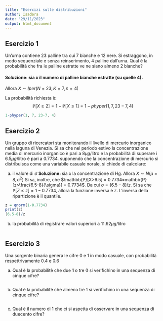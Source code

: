 ```yaml
---
title: "Esercizi sulle distribuzioni"
author: Isadora
date: "29/11/2023"
output: html_document
---
```


## Esercizio 1
Un'urna contiene $23$ palline tra cui $7$ bianche e $12$ nere. Si estraggono, in modo sequenziale e senza reinserimento, $4$ palline 
dall'urna. Qual è la probabilità che fra le palline estratte ve ne siano almeno $2$ bianche?

#### Soluzione: sia $x$ il numero di palline bianche estratte (su quelle 4).
Allora $X\sim Iper(N=23, K=7, n=4)$

La probabilità richiesta è: 
$$\mathbb{P} [X \ge 2]=1-\mathbb{P}[X \le 1] = 1-phyper(1, 7, 23-7, 4)$$
```r
1-phyper(1, 7, 23-7, 4)
```

## Esercizio 2
Un gruppo di ricercatori sta monitorando il livello di mercurio inorganico nella laguna di Venezia. Si sa che nel periodo estivo la concentrazione media di mercurio inorganico è pari a $8 \mu g$/litro e la probabilità di superare i $6.5 \mu g$/litro è pari a 0.7734. suponendo che la concentrazione di mercurio si distribuisca come una variabile casuale norale, si chiede di calcolare:

a. il valore di $\sigma$
**Soluzione: ** sia $x$ la concentrazione di Hg. Allora $X\sim N(\mu=8, \sigma^2)$
Si sa, inoltre, che $\mathbb{P}[X>6.5] = 0.7734=mathbb{P}[z>\frac{6.5-8}{\sigma}] = 0.7734$. Da cui $\sigma = (6.5-8)/z$.
Si sa che $\mathbb{P}[Z\le z] = 1- 0.7734$, allora la funzione inversa è $z$. L'inversa della ripartizione è il quantile.
```r
z = qnorm(1-0.7734)
print(z)
(6.5-8)/z
```
b. la probabilità di registrare valori superiori a $11.92 \mu g$/litro

```r

```

## Esercizio 3

Una sorgente binaria genera le cifre $0$ e $1$ in modo casuale, con probabilità respettrivamente $0.4$ e $0.6$

a. Qual è la probabilitè che due $1$ o tre $0$ si verifichino in una sequenza di cinque cifre?

```r

```

b. Qual è la probabilitè che almeno tre $1$ si verifichino in una sequenza di cinque cifre?

```r

```

c. Qual è il numero di $1$ che ci si aspetta di osservare in una sequenza di duecento cifre?


```r

```

